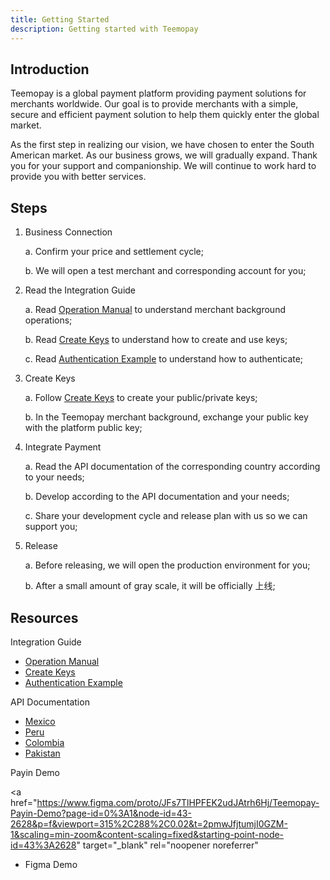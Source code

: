```yaml
---
title: Getting Started
description: Getting started with Teemopay
---
```



## Introduction

Teemopay is a global payment platform providing payment solutions for merchants worldwide.
Our goal is to provide merchants with a simple, secure and efficient payment solution to help them quickly enter the global market.

As the first step in realizing our vision, we have chosen to enter the South American market. As our business grows, we will gradually expand.
Thank you for your support and companionship. We will continue to work hard to provide you with better services.

## Steps

<Steps>

1. Business Connection

   a. Confirm your price and settlement cycle;

   b. We will open a test merchant and corresponding account for you;

2. Read the Integration Guide

   a. Read [Operation Manual](/en/guides/operation-manual) to understand merchant background operations;

   b. Read [Create Keys](/en/guides/create-keys) to understand how to create and use keys;

   c. Read [Authentication Example](/en/guides/authentication) to understand how to authenticate;

3. Create Keys

   a. Follow [Create Keys](/en/guides/create-keys) to create your public/private keys;

   b. In the Teemopay merchant background, exchange your public key with the platform public key;

4. Integrate Payment

   a. Read the API documentation of the corresponding country according to your needs;

   b. Develop according to the API documentation and your needs;

   c. Share your development cycle and release plan with us so we can support you;

5. Release

   a. Before releasing, we will open the production environment for you;

   b. After a small amount of gray scale, it will be officially 上线;

</Steps>

## Resources

Integration Guide

- [Operation Manual](/en/guides/operation-manual)
- [Create Keys](/en/guides/create-keys)
- [Authentication Example](/en/guides/authentication)

API Documentation

- [Mexico](/en/mexico/payin/create)
- [Peru](/en/peru/payin/create)
- [Colombia](/en/colombia/payin/create)
- [Pakistan](/en/pakistan/payin/cashier_create)

Payin Demo

<a
  href="https://www.figma.com/proto/JFs7TlHPFEK2udJAtrh6Hj/Teemopay-Payin-Demo?page-id=0%3A1&node-id=43-2628&p=f&viewport=315%2C288%2C0.02&t=2pmwJfjtumjI0GZM-1&scaling=min-zoom&content-scaling=fixed&starting-point-node-id=43%3A2628"
  target="_blank"
  rel="noopener noreferrer"
>
  - Figma Demo
</a>